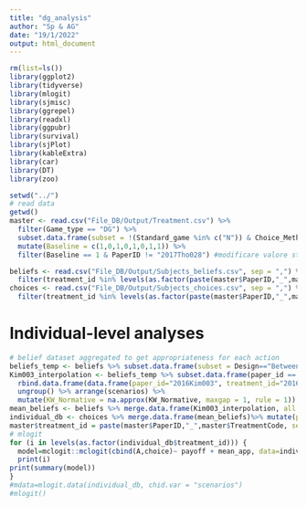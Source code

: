 ```yaml
---
title: "dg_analysis"
author: "Sp & AG"
date: "19/1/2022"
output: html_document
---
```


```r
rm(list=ls())
library(ggplot2)
library(tidyverse)
library(mlogit)
library(sjmisc)
library(ggrepel)
library(readxl)
library(ggpubr)
library(survival)
library(sjPlot)
library(kableExtra)
library(car)
library(DT)
library(zoo)

setwd("../")
# read data 
getwd()
master <- read.csv("File_DB/Output/Treatment.csv") %>% 
  filter(Game_type == "DG") %>%
  subset.data.frame(subset = !(Standard_game %in% c("N")) & Choice_Method != "OnlyNorms" & StatusTreatment_Roma == "6-Complete") %>%
  mutate(Baseline = c(1,0,1,0,1,0,1,1)) %>% 
  filter(Baseline == 1 & PaperID != "2017Tho028") #modificare valore standard game di tho028

beliefs <- read.csv("File_DB/Output/Subjects_beliefs.csv", sep = ",") %>%
  filter(treatment_id %in% levels(as.factor(paste(master$PaperID,"_",master$TreatmentCode, sep=""))))
choices <- read.csv("File_DB/Output/Subjects_choices.csv", sep = ",") %>%
  filter(treatment_id %in% levels(as.factor(paste(master$PaperID,"_",master$TreatmentCode, sep=""))))

```

# Individual-level analyses

```r
# belief dataset aggregated to get appropriateness for each action
beliefs_temp <- beliefs %>% subset.data.frame(subset = Design=="Between"&Game_type=="DG") %>% group_by(paper_id, treatment_id,scenarios) %>% summarise(KW_Normative = mean(KW_Normative, rm.na=T))
Kim003_interpolation <- beliefs_temp %>% subset.data.frame(paper_id == "2016Kim003" & treatment_id == "2016Kim003_7") %>% 
  rbind.data.frame(data.frame(paper_id="2016Kim003", treatment_id="2016Kim003_7", scenarios=seq(1,15,2), KW_Normative=NA)) %>% 
  ungroup() %>% arrange(scenarios) %>%
  mutate(KW_Normative = na.approx(KW_Normative, maxgap = 1, rule = 1))
mean_beliefs <- beliefs %>% merge.data.frame(Kim003_interpolation, all = T) %>% group_by(paper_id, treatment_id, scenarios) %>% summarise(mean_app=mean(KW_Normative))
individual_db <- choices %>% merge.data.frame(mean_beliefs)%>% mutate(payoff=endowment-scenarios)
master$treatment_id = paste(master$PaperID,"_",master$TreatmentCode, sep="")
# mlogit
for (i in levels(as.factor(individual_db$treatment_id))) {
  model=mclogit::mclogit(cbind(A,choice)~ payoff + mean_app, data=individual_db%>% filter(treatment_id==i))
  print(i)
print(summary(model))
}
#mdata=mlogit.data(individual_db, chid.var = "scenarios")
#mlogit()
```

